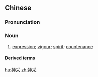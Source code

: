 ==Chinese==
{{zh-forms}}

===Pronunciation===
{{zh-pron
|m=shéncǎi
|c=san4 coi2
|mn=qz,xm,zz:sîn-chhái
|cat=n
}}

===Noun===
{{zh-noun}}

# [[expression]]; [[vigour]]; [[spirit]]; [[countenance]]

====Derived terms====
{{zh-der|神采煥發|神采奕然|神采駿發|神采飛揚|神采英拔|神采奕奕}}

[[hu:神采]]
[[zh:神采]]